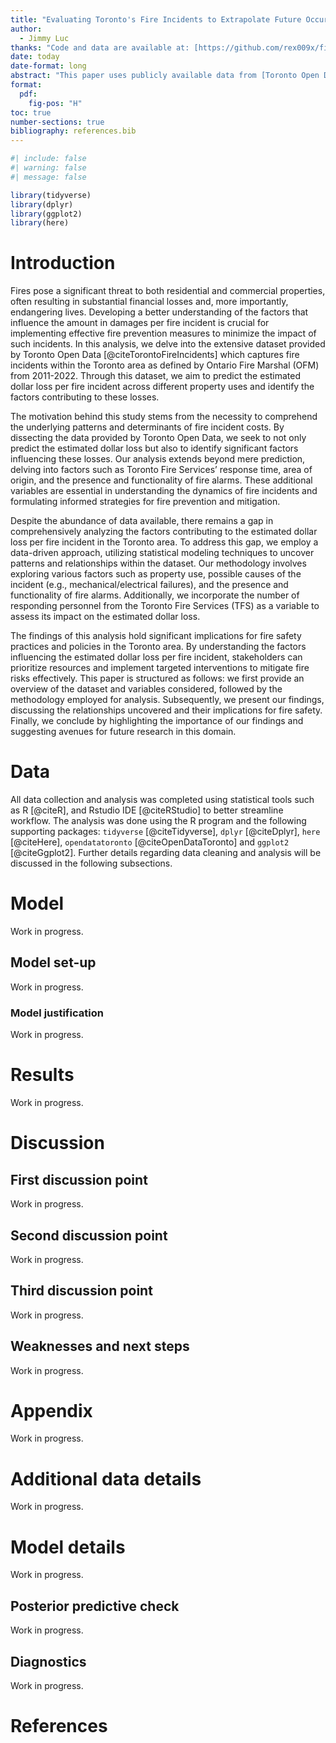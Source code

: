 ```yaml
---
title: "Evaluating Toronto's Fire Incidents to Extrapolate Future Occurence Data"
author: 
  - Jimmy Luc
thanks: "Code and data are available at: [https://github.com/rex009x/fire-incidents-toronto](https://github.com/rex009x/fire-incidents-toronto)."
date: today
date-format: long
abstract: "This paper uses publicly available data from [Toronto Open Data](https://open.toronto.ca/) to predict the estimated dollar loss per fire incident in the Toronto area by property use. Further analysis of Toronto Fire Services' response time, area of origin, and various fire prevention measures as considering factors in the estimation. The results reveal a positive correlation between estimated dollar loss and possible causes of the incident, namely, mechanical/electrical failures yielding the highest loss. These findings bring urgency to fire safety as they highlight the importance of proper education, maintenance, and safety inspections. This analysis encourages homeowners, businesses, and property managers to take initiative in order to ensure the well-being of others."
format:
  pdf:
    fig-pos: "H"
toc: true
number-sections: true
bibliography: references.bib
---
```


```r
#| include: false
#| warning: false
#| message: false

library(tidyverse)
library(dplyr)
library(ggplot2)
library(here)
```


# Introduction

Fires pose a significant threat to both residential and commercial properties, often resulting in substantial financial losses and, more importantly, endangering lives. Developing a better understanding of the factors that influence the amount in damages per fire incident is crucial for implementing effective fire prevention measures to minimize the impact of such incidents. In this analysis, we delve into the extensive dataset provided by Toronto Open Data [@citeTorontoFireIncidents] which captures fire incidents within the Toronto area as defined by Ontario Fire Marshal (OFM) from 2011-2022. Through this dataset, we aim to predict the estimated dollar loss per fire incident across different property uses and identify the factors contributing to these losses.

The motivation behind this study stems from the necessity to comprehend the underlying patterns and determinants of fire incident costs. By dissecting the data provided by Toronto Open Data, we seek to not only predict the estimated dollar loss but also to identify significant factors influencing these losses. Our analysis extends beyond mere prediction, delving into factors such as Toronto Fire Services' response time, area of origin, and the presence and functionality of fire alarms. These additional variables are essential in understanding the dynamics of fire incidents and formulating informed strategies for fire prevention and mitigation.

Despite the abundance of data available, there remains a gap in comprehensively analyzing the factors contributing to the estimated dollar loss per fire incident in the Toronto area. To address this gap, we employ a data-driven approach, utilizing statistical modeling techniques to uncover patterns and relationships within the dataset. Our methodology involves exploring various factors such as property use, possible causes of the incident (e.g., mechanical/electrical failures), and the presence and functionality of fire alarms. Additionally, we incorporate the number of responding personnel from the Toronto Fire Services (TFS) as a variable to assess its impact on the estimated dollar loss.

The findings of this analysis hold significant implications for fire safety practices and policies in the Toronto area. By understanding the factors influencing the estimated dollar loss per fire incident, stakeholders can prioritize resources and implement targeted interventions to mitigate fire risks effectively. This paper is structured as follows: we first provide an overview of the dataset and variables considered, followed by the methodology employed for analysis. Subsequently, we present our findings, discussing the relationships uncovered and their implications for fire safety. Finally, we conclude by highlighting the importance of our findings and suggesting avenues for future research in this domain.

# Data {#sec-data}

All data collection and analysis was completed using statistical tools such as R [@citeR], and Rstudio IDE [@citeRStudio] to better streamline workflow. The analysis was done using the R program and the following supporting packages: `tidyverse` [@citeTidyverse], `dplyr` [@citeDplyr], `here` [@citeHere], `opendatatoronto` [@citeOpenDataToronto] and `ggplot2` [@citeGgplot2]. Further details regarding data cleaning and analysis will be discussed in the following subsections.


# Model {#sec-model}

Work in progress.


## Model set-up

Work in progress.


### Model justification

Work in progress.


# Results {#sec-results}

Work in progress.


# Discussion {#sec-discussion}

## First discussion point {#sec-first-point}

Work in progress.


## Second discussion point

Work in progress.


## Third discussion point

Work in progress.


## Weaknesses and next steps

Work in progress.


\newpage

\appendix

# Appendix {-}

Work in progress.


# Additional data details

Work in progress.


# Model details {#sec-model-details}

Work in progress.


## Posterior predictive check

Work in progress.


## Diagnostics

Work in progress.


\newpage


# References



